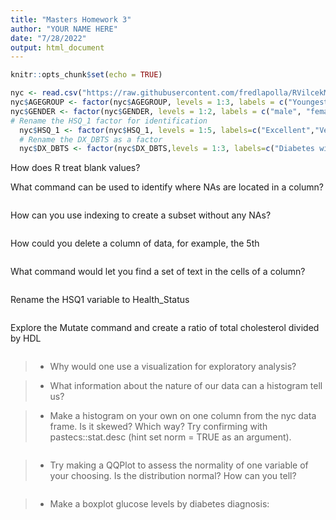 ```yaml
---
title: "Masters Homework 3"
author: "YOUR NAME HERE"
date: "7/28/2022"
output: html_document
---
```


```r
knitr::opts_chunk$set(echo = TRUE)
```

```r
nyc <- read.csv("https://raw.githubusercontent.com/fredlapolla/RVilcekMasters2021/main/NYC_HANES_DIAB.csv")
nyc$AGEGROUP <- factor(nyc$AGEGROUP, levels = 1:3, labels = c("Youngest", "Middle", "Aged"))
nyc$GENDER <- factor(nyc$GENDER, levels = 1:2, labels = c("male", "female"))
# Rename the HSQ_1 factor for identification
  nyc$HSQ_1 <- factor(nyc$HSQ_1, levels = 1:5, labels=c("Excellent","Very Good","Good", "Fair", "Poor"))
  # Rename the DX_DBTS as a factor
  nyc$DX_DBTS <- factor(nyc$DX_DBTS,levels = 1:3, labels=c("Diabetes with DX","Diabetes with no DX","No Diabetes"))
```


How does R treat blank values?

What command can be used to identify where NAs are located in a column?

```r

```


How can you use indexing to create a subset without any NAs?

```r

```

How could you delete a column of data, for example, the 5th 
```r

```


What command would let you find a set of text in the cells of a column?

```r

```


Rename the HSQ1 variable to Health_Status

```r

```

Explore the Mutate command and create a ratio of total cholesterol divided by HDL

```r

```



>- Why would one use a visualization for exploratory analysis?

>- What information about the nature of our data can a histogram tell us?

>- Make a histogram on your own on one column from the nyc data frame. Is it skewed? Which way? Try confirming with pastecs::stat.desc (hint set norm = TRUE as an argument).

```r

```

>- Try making a QQPlot to assess the normality of one variable of your choosing. Is the distribution normal? How can you tell?

```r

```

>- Make a boxplot glucose levels by diabetes diagnosis:

```r


```


